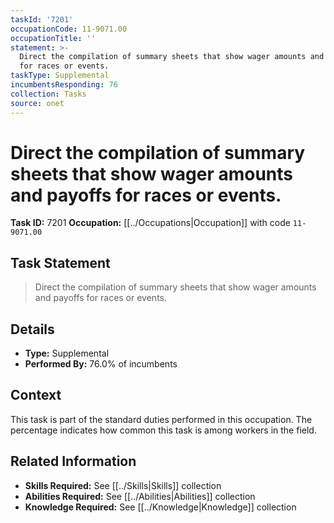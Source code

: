 ```yaml
---
taskId: '7201'
occupationCode: 11-9071.00
occupationTitle: ''
statement: >-
  Direct the compilation of summary sheets that show wager amounts and payoffs
  for races or events.
taskType: Supplemental
incumbentsResponding: 76
collection: Tasks
source: onet
---
```

# Direct the compilation of summary sheets that show wager amounts and payoffs for races or events.

**Task ID:** 7201
**Occupation:** [[../Occupations|Occupation]] with code `11-9071.00`

## Task Statement

> Direct the compilation of summary sheets that show wager amounts and payoffs for races or events.

## Details

- **Type:** Supplemental
- **Performed By:** 76.0% of incumbents

## Context

This task is part of the standard duties performed in this occupation. The percentage indicates how common this task is among workers in the field.

## Related Information

- **Skills Required:** See [[../Skills|Skills]] collection
- **Abilities Required:** See [[../Abilities|Abilities]] collection
- **Knowledge Required:** See [[../Knowledge|Knowledge]] collection
